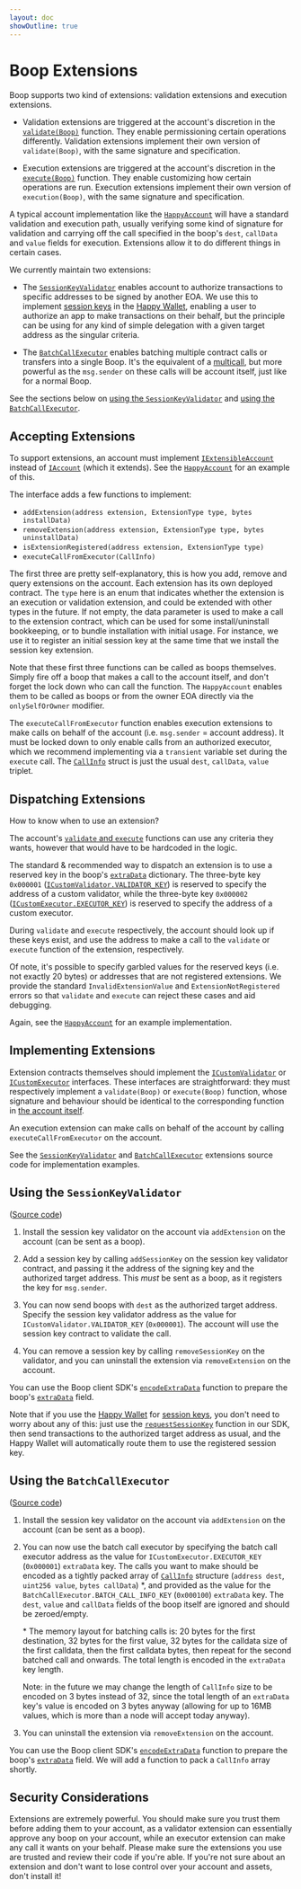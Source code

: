 ```yaml
---
layout: doc
showOutline: true
---
```


# Boop Extensions

Boop supports two kind of extensions: validation extensions and execution extensions.

- Validation extensions are triggered at the account's discretion in the [`validate(Boop)`][account-overview] function.
  They enable permissioning certain operations differently. Validation extensions implement their own version of
  `validate(Boop)`, with the same signature and specification.

[account-overview]: /boop/contracts#account-contract

- Execution extensions are triggered at the account's discretion in the [`execute(Boop)`][account-overview] function.
  They enable customizing how certain operations are run. Execution extensions implement their own version of
  `execution(Boop)`, with the same signature and specification.

A typical account implementation like the [`HappyAccount`] will have a standard validation and execution path,
usually verifying some kind of signature for validation and carrying off the call specified in the boop's `dest`,
`callData` and `value` fields for execution. Extensions allow it to do different things in certain cases.

[`HappyAccount`]: https://github.com/HappyChainDevs/happychain/blob/master/contracts/src/boop/happychain/HappyAccount.sol

We currently maintain two extensions:

- The [`SessionKeyValidator`] enables account to authorize transactions to specific addresses to be signed by another EOA.
  We use this to implement [session keys] in the [Happy Wallet], enabling a user to authorize an app to make transactions on
  their behalf, but the principle can be using for any kind of simple delegation with a given target address as the singular criteria.

- The [`BatchCallExecutor`] enables batching multiple contract calls or transfers into a single Boop. It's the equivalent
  of a [multicall], but more powerful as the `msg.sender` on these calls will be account itself, just like for a normal
  Boop.

See the sections below on [using the `SessionKeyValidator`][using-session-key] and [using the
`BatchCallExecutor`][using-batch-call].

[`SessionKeyValidator`]: https://github.com/HappyChainDevs/happychain/blob/master/contracts/src/boop/extensions/SessionKeyValidator.sol
[`BatchCallExecutor`]: https://github.com/HappyChainDevs/happychain/blob/master/contracts/src/boop/extensions/BatchCallExecutor.sol
[session keys]: /sdk/js#session-keys
[Happy Wallet]: /sdk
[multicall]: https://github.com/mds1/multicall3
[using-session-key]: #using-the-sessionkeyvalidator
[using-batch-call]: #using-the-batchcallexecutor

## Accepting Extensions

To support extensions, an account must implement [`IExtensibleAccount`] instead of [`IAccount`] (which it extends).
See the [`HappyAccount`] for an example of this.

[`IExtensibleAccount`]: https://github.com/HappyChainDevs/happychain/blob/master/contracts/src/boop/interfaces/IExtensibleAccount.sol
[`IAccount`]: https://github.com/HappyChainDevs/happychain/blob/master/contracts/src/boop/interfaces/IAccount.sol

The interface adds a few functions to implement:

- `addExtension(address extension, ExtensionType type, bytes installData)`
- `removeExtension(address extension, ExtensionType type, bytes uninstallData)`
- `isExtensionRegistered(address extension, ExtensionType type)`
- `executeCallFromExecutor(CallInfo)`

The first three are pretty self-explanatory, this is how you add, remove and query extensions on the account. Each
extension has its own deployed contract. The `type` here is an enum that indicates whether the extension is an execution
or validation extension, and could be extended with other types in the future. If not empty, the data parameter is used
to make a call to the extension contract, which can be used for some install/uninstall bookkeeping, or to bundle
installation with initial usage. For instance, we use it to register an initial session key at the same time that we
install the session key extension.

Note that these first three functions can be called as boops themselves. Simply fire off a boop that makes
a call to the account itself, and don't forget the lock down who can call the function. The `HappyAccount` enables
them to be called as boops or from the owner EOA directly via the `onlySelfOrOwner` modifier.

The `executeCallFromExecutor` function enables execution extensions to make calls on behalf of the account (i.e.
`msg.sender` = account address). It must be locked down to only enable calls from an authorized executor, which we
recommend implementing via a `transient` variable set during the `execute` call. The [`CallInfo`][Types.sol] struct is just the usual
`dest`, `callData`, `value` triplet.

[Types.sol]: https://github.com/HappyChainDevs/happychain/blob/master/contracts/src/boop/interfaces/Types.sol

## Dispatching Extensions

How to know when to use an extension?

The account's [`validate` and `execute`][account-overview] functions can use any criteria they wants, however that would
have to be hardcoded in the logic.

The standard & recommended way to dispatch an extension is to use a reserved key in the boop's [`extraData`] dictionary.
The three-byte key `0x000001` ([`ICustomValidator.VALIDATOR_KEY`][`ICustomValidator`]) is reserved to specify the
address of a custom validator, while the three-byte key `0x000002` ([`ICustomExecutor.EXECUTOR_KEY`][`ICustomExecutor`])
is reserved to specify the address of a custom executor.

[`extraData`]: /boop/contracts#encoding
[`ICustomValidator`]: https://github.com/HappyChainDevs/happychain/blob/master/contracts/src/boop/interfaces/ICustomValidator.sol
[`ICustomExecutor`]: https://github.com/HappyChainDevs/happychain/blob/master/contracts/src/boop/interfaces/ICustomExecutor.sol

During `validate` and `execute` respectively, the account should look up if these keys exist, and use the address to
make a call to the `validate` or `execute` function of the extension, respectively.

Of note, it's possible to specify garbled values for the reserved keys (i.e. not exactly 20 bytes) or addresses that are
not registered extensions. We provide the standard `InvalidExtensionValue` and `ExtensionNotRegistered` errors so that
`validate` and `execute` can reject these cases and aid debugging.

Again, see the [`HappyAccount`] for an example implementation.

## Implementing Extensions

Extension contracts themselves should implement the [`ICustomValidator`] or [`ICustomExecutor`] interfaces. These
interfaces are straightforward: they must respectively implement a `validate(Boop)` or `execute(Boop)` function, whose
signature and behaviour should be identical to the corresponding function in [the account itself][account-overview].

An execution extension can make calls on behalf of the account by calling `executeCallFromExecutor` on the account.

See the [`SessionKeyValidator`] and [`BatchCallExecutor`] extensions source code for implementation examples.

## Using the `SessionKeyValidator`

([Source code][`SessionKeyValidator`])

1. Install the session key validator on the account via `addExtension` on the account (can be sent as a boop).

2. Add a session key by calling `addSessionKey` on the session key validator contract, and passing it the address of the
   signing key and the authorized target address. This *must* be sent as a boop, as it registers the key for `msg.sender`.

3. You can now send boops with `dest` as the authorized target address. Specify the session key validator address as the
   value for `ICustomValidator.VALIDATOR_KEY` (`0x000001`). The account will use the session key contract to validate the
   call.

4. You can remove a session key by calling `removeSessionKey` on the validator, and you can uninstall the extension via
   `removeExtension` on the account.

You can use the Boop client SDK's [`encodeExtraData`] function to prepare the boop's [`extraData`] field.

[`encodeExtraData`]: /boop/sdk/api/functions/encodeExtraData

Note that if you use the [Happy Wallet] for [session keys], you don't need to worry about any of this: just use the
[`requestSessionKey`] function in our SDK, then send transactions to the authorized target address as usual, and the
Happy Wallet will automatically route them to use the registered session key.

[`requestSessionKey`]: sdk/js/api/functions/requestSessionKey

## Using the `BatchCallExecutor`

([Source code][`BatchCallExecutor`])

1. Install the session key validator on the account via `addExtension` on the account (can be sent as a boop).

2. You can now use the batch call executor by specifying the batch call executor address as the value for
   `ICustomExecutor.EXECUTOR_KEY` (`0x000001`) `extraData` key. The calls you want to make should be encoded as a tightly
   packed array of [`CallInfo`][Types.sol] structure (`address dest`, `uint256 value`, `bytes callData`) \*, and provided
   as the value for the ` BatchCallExecutor.BATCH_CALL_INFO_KEY` (`0x000100`) `extraData` key. The `dest`, `value` and
   `callData` fields of the boop itself are ignored and should be zeroed/empty.

   \* The memory layout for batching calls is: 20 bytes for the first destination, 32 bytes for the first value, 32 bytes
   for the calldata size of the first calldata, then the first calldata bytes, then repeat for the second batched call and
   onwards. The total length is encoded in the `extraData` key length.

   Note: in the future we may change the length of `CallInfo` size to be encoded on 3 bytes instead of 32, since the total
   length of an `extraData` key's value is encoded on 3 bytes anyway (allowing for up to 16MB values, which is more than a
   node will accept today anyway).

3. You can uninstall the extension via `removeExtension` on the account.

You can use the Boop client SDK's [`encodeExtraData`] function to prepare the boop's [`extraData`] field.
We will add a function to pack a `CallInfo` array shortly.

## Security Considerations

Extensions are extremely powerful. You should make sure you trust them before adding them to your account, as a
validator extension can essentially approve any boop on your account, while an executor extension can make any call it
wants on your behalf. Please make sure the extensions you use are trusted and review their code if you're able. If
you're not sure about an extension and don't want to lose control over your account and assets, don't install it!